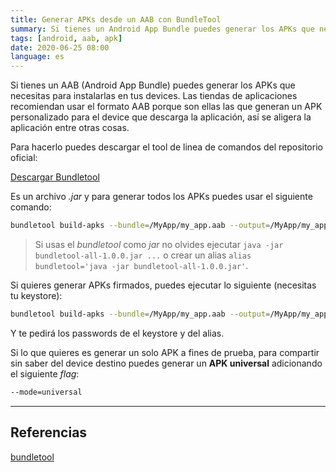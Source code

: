 ```yaml
---
title: Generar APKs desde un AAB con BundleTool
summary: Si tienes un Android App Bundle puedes generar los APKs que necesitas para instalarlas en tus devices.
tags: [android, aab, apk]
date: 2020-06-25 08:00
language: es
---
```

Si tienes un AAB (Android App Bundle) puedes generar los APKs que necesitas para instalarlas en tus devices. Las tiendas de aplicaciones recomiendan usar el formato AAB porque son ellas las que generan un APK personalizado para el device que descarga la aplicación, así se aligera la aplicación entre otras cosas.

Para hacerlo puedes descargar el tool de linea de comandos del repositorio oficial:

[Descargar Bundletool](https://github.com/google/bundletool/releases)

Es un archivo _.jar_ y para generar todos los APKs puedes usar el siguiente comando:

```bash
bundletool build-apks --bundle=/MyApp/my_app.aab --output=/MyApp/my_app.apks
```

> Si usas el _bundletool_ como _jar_ no olvides ejecutar `java -jar bundletool-all-1.0.0.jar ...` o crear un alias `alias bundletool='java -jar bundletool-all-1.0.0.jar'`.

Si quieres generar APKs firmados, puedes ejecutar lo siguiente (necesitas tu keystore):

```bash
bundletool build-apks --bundle=/MyApp/my_app.aab --output=/MyApp/my_app.apks --ks=/MyApp/keystore.jks --ks-key-alias=MyAlias
```

Y te pedirá los passwords de el keystore y del alias.

Si lo que quieres es generar un solo APK a fines de prueba, para compartir sin saber del device destino puedes generar un __APK universal__ adicionando el siguiente _flag_:

```bash
--mode=universal
```

---

## Referencias

[bundletool](https://developer.android.com/studio/command-line/bundletool)
